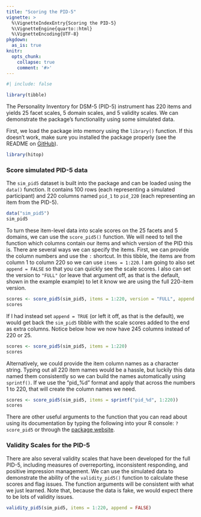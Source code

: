 ```yaml
---
title: "Scoring the PID-5"
vignette: >
  %\VignetteIndexEntry{Scoring the PID-5}
  %\VignetteEngine{quarto::html}
  %\VignetteEncoding{UTF-8}
pkgdown:
  as_is: true
knitr:
  opts_chunk:
    collapse: true
    comment: '#>'
---
```


```r
#| include: false

library(tibble)
```

The Personality Inventory for DSM-5 (PID-5) instrument has 220 items and yields 25 facet scales, 5 domain scales, and 5 validity scales. We can demonstrate the package's functionality using some simulated data.

First, we load the package into memory using the `library()` function. If this doesn't work, make sure you installed the package properly (see the README on [GitHub](https://github.com/jmgirard/hitop)).

```r
library(hitop)
```

### Score simulated PID-5 data

The `sim_pid5` dataset is built into the package and can be loaded using the `data()` function. It contains 100 rows (each representing a simulated participant) and 220 columns named `pid_1` to `pid_220` (each representing an item from the PID-5).

```r
data("sim_pid5")
sim_pid5
```

To turn these item-level data into scale scores on the 25 facets and 5 domains, we can use the `score_pid5()` function. We will need to tell the function which columns contain our items and which version of the PID this is. There are several ways we can specify the items. First, we can provide the column numbers and use the `:` shortcut. In this tibble, the items are from column 1 to column 220 so we can use `items = 1:220`. I am going to also set `append = FALSE` so that you can quickly see the scale scores. I also can set the version to `"FULL"` (or leave that argument off, as that is the default, shown in the example example) to let it know we are using the full 220-item version.

```r
scores <- score_pid5(sim_pid5, items = 1:220, version = "FULL", append = FALSE)
scores
```

If I had instead set `append = TRUE` (or left it off, as that is the default), we would get back the `sim_pid5` tibble with the scale scores added to the end as extra columns. Notice below how we now have 245 columns instead of 220 or 25.

```r
scores <- score_pid5(sim_pid5, items = 1:220)
scores
```

Alternatively, we could provide the item column names as a character string. Typing out all 220 item names would be a hassle, but luckily this data named them consistently so we can build the names automatically using `sprintf()`. If we use the "pid_%d" format and apply that across the numbers 1 to 220, that will create the column names we need.

```r
scores <- score_pid5(sim_pid5, items = sprintf("pid_%d", 1:220))
scores
```

There are other useful arguments to the function that you can read about using its documentation by typing the following into your R console: `?score_pid5` or through the [package website](https://jmgirard.github.io/hitop/reference/score_pid5.html).

### Validity Scales for the PID-5

There are also several validity scales that have been developed for the full PID-5, including measures of overreporting, inconsistent responding, and positive impression management. We can use the simulated data to demonstrate the ability of the `validity_pid5()` function to calculate these scores and flag issues. The function arguments will be consistent with what we just learned. Note that, because the data is fake, we would expect there to be lots of validity issues.

```r
validity_pid5(sim_pid5, items = 1:220, append = FALSE)
```
